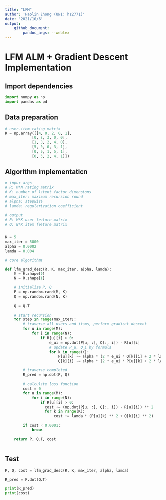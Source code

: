 ```yaml
---
title: "LFM"
author: 'Haolin Zhong (UNI: hz2771)'
date: "2021/10/6"
output: 
    github_document:
        pandoc_args: --webtex
---
```


# LFM ALM + Gradient Descent Implementation

## Import dependencies

```python
import numpy as np
import pandas as pd
```

## Data preparation

```python
# user-item rating matrix
R = np.array([[4, 0, 2, 0, 1],
            [0, 2, 3, 0, 0],
            [1, 0, 2, 4, 0],
            [5, 0, 0, 3, 1],
            [0, 0, 1, 5, 1],
            [0, 3, 2, 4, 1]])


```

## Algorithm implementation

```python
# input args
# R: M*N rating matrix
# K: number of latent factor dimensions
# max_iter: maximum recursion round
# alpha: stepwise
# lamda: regularization coefficient

# output
# P: M*K user feature matrix
# Q: N*K item feature matrix


K = 5
max_iter = 5000
alpha = 0.0002
lamda = 0.004

# core algorithms

def lfm_grad_desc(R, K, max_iter, alpha, lamda):
    M = R.shape[0]
    N = R.shape[1]
    
    # initialize P, Q
    P = np.random.rand(M, K)
    Q = np.random.rand(N, K)
    
    Q = Q.T
    
    # start recursion
    for step in range(max_iter):
        # traverse all users and items, perform gradient descent
        for u in range(M):
            for i in range(N):
                if R[u][i] > 0:
                    e_ui = np.dot(P[u, :], Q[:, i]) - R[u][i]
                    # update P_u, Q_i by formula
                    for k in range(K):
                        P[u][k] -= alpha * (2 * e_ui * Q[k][i] + 2 * lamda * P[u][k])
                        Q[k][i] -= alpha * (2 * e_ui * P[u][k] + 2 * lamda * Q[k][i])
        
        # traverse completed
        R_pred = np.dot(P, Q)
    
        # calculate loss function
        cost = 0
        for u in range(M):
            for i in range(N):
                if R[u][i] > 0:
                  cost += (np.dot(P[u, :], Q[:, i]) - R[u][i]) ** 2
                  for k in range(K):
                      cost += lamda * (P[u][k] ** 2 + Q[k][i] ** 2)
                
        if cost < 0.0001:
            break
        
    return P, Q.T, cost
    
```

## Test

```python
P, Q, cost = lfm_grad_desc(R, K, max_iter, alpha, lamda)

R_pred = P.dot(Q.T)

print(R_pred)
print(cost)
```





